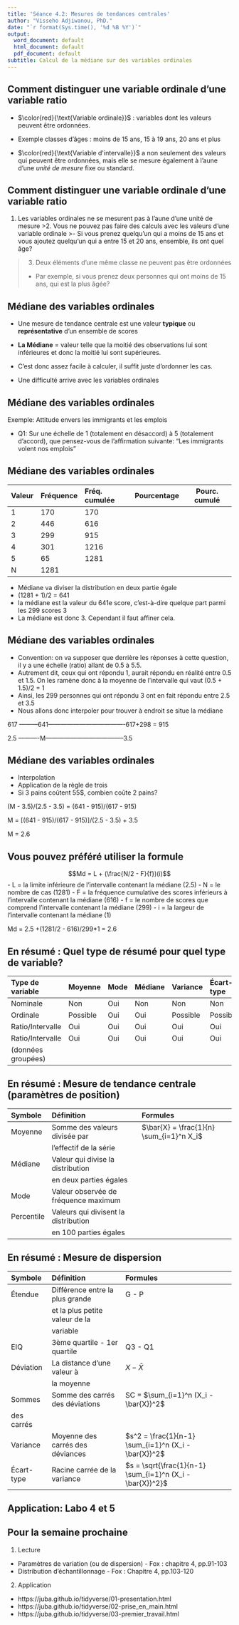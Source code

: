 ```yaml
---
title: 'Séance 4.2: Mesures de tendances centrales'
author: "Visseho Adjiwanou, PhD."
date: "`r format(Sys.time(), '%d %B %Y')`"
output:
  word_document: default
  html_document: default
  pdf_document: default
subtitle: Calcul de la médiane sur des variables ordinales
---
```


## Comment distinguer une variable ordinale d'une variable ratio

- $\color{red}{\text{Variable ordinale}}$ : variables dont les valeurs peuvent être ordonnées.

- Exemple classes d'âges : moins de 15 ans, 15 à 19 ans, 20 ans et plus

- $\color{red}{\text{Variable d'intervalle}}$ a non seulement des valeurs qui peuvent être ordonnées, mais elle se mesure également à l'aune d'une *unité de mesure* fixe ou standard.
 
## Comment distinguer une variable ordinale d'une variable ratio

1. Les variables ordinales ne se mesurent pas à l'aune d'une unité de mesure
>2. Vous ne pouvez pas faire des calculs avec les valeurs d'une variable ordinale
  >- Si vous prenez quelqu'un qui a moins de 15 ans et vous ajoutez quelqu'un qui a entre 15 et 20 ans, ensemble, ils ont quel âge?

>3. Deux éléments d'une même classe ne peuvent pas être ordonnées
  - Par exemple, si vous prenez deux personnes qui ont moins de 15 ans, qui est la plus âgée?

## Médiane des variables ordinales

- Une mesure de tendance centrale est une valeur **typique** ou **représentative** d'un ensemble de scores

- **La Médiane** = valeur telle que la moitié des observations lui sont inférieures et donc la moitié lui sont supérieures.

- C'est donc assez facile à calculer, il suffit juste d'ordonner les cas.

- Une difficulté arrive avec les variables ordinales

## Médiane des variables ordinales

Exemple: Attitude envers les immigrants et les emplois

- Q1: Sur une échelle de 1 (totalement en désaccord) à 5 (totalement d'accord), que pensez-vous de l'affirmation suivante: "Les immigrants volent nos emplois"


## Médiane des variables ordinales

Valeur Fréquence  Fréq. cumulée  Pourcentage    Pourc. cumulé
------ ---------- -------------- ------------ -----------------
1      170         170
2      446         616
3      299         915
4      301        1216
5       65        1281
N      1281     

- Médiane va diviser la distribution en deux partie égale
- (1281 + 1)/2 = 641
- la médiane est la valeur du 641e score, c'est-à-dire quelque part parmi les 299 scores 3
- La médiane est donc 3. Cependant il faut affiner cela.


## Médiane des variables ordinales

- Convention: on va supposer que derrière les réponses à cette question, il y a une échelle (ratio) allant de 0.5 à 5.5. 
- Autrement dit, ceux qui ont répondu 1, aurait répondu en réalité entre 0.5 et 1.5. On les ramène donc à la moyenne de l'intervalle qui vaut (0.5 + 1.5)/2 = 1 
- Ainsi, les 299 personnes qui ont répondu 3 ont en fait répondu entre 2.5 et 3.5
- Nous allons donc interpoler pour trouver à endroit se situe la médiane

617 ---------641-------------------------------------617+298 = 915

2.5 ----------M--------------------------------------3.5

## Médiane des variables ordinales

- Interpolation
- Application de la règle de trois
- Si 3 pains coûtent 55$, combien coûte 2 pains?


(M - 3.5)/(2.5 - 3.5) = (641 - 915)/(617 - 915)

M = [(641 - 915)/(617 - 915)]/(2.5 - 3.5) + 3.5

M = 2.6

## Vous pouvez préféré utiliser la formule

$$Md = L + (\frac{N/2 - F}{f})(i)$$
- L = la limite inférieure de l'intervalle contenant la médiane (2.5)
- N = le nombre de cas (1281)
- F = la fréquence cumulative des scores inférieurs à l'intervalle contenant la médiane (616)
- f = le nombre de scores que comprend l'intervalle contenant la médiane (299)
- i = la largeur de l'intervalle contenant la médiane (1)

Md = 2.5 +(1281/2 - 616)/299*1 = 2.6


## En résumé : Quel type de résumé pour quel type de variable?


Type de variable     Moyenne   Mode      Médiane     Variance    Écart-type   
-------------------- --------- --------- ----------- ----------- ------------ 
Nominale             Non       Oui       Non         Non         Non
Ordinale             Possible  Oui       Oui         Possible    Possible
Ratio/Intervalle     Oui       Oui       Oui         Oui         Oui
Ratio/Intervalle     Oui       Oui       Oui         Oui         Oui
(données groupées)


## En résumé : Mesure de tendance centrale (paramètres de position)

Symbole            Définition                           Formules
------------------ ------------------------------------ ------------------------
Moyenne            Somme des valeurs divisée par        $\bar{X} = \frac{1}{n} \sum_{i=1}^n X_i$
                   l'effectif de la série
Médiane            Valeur qui divise la distribution
                   en deux parties égales
Mode               Valeur observée de fréquence maximum                    
Percentile         Valeurs qui divisent la distribution
                   en 100 parties égales


## En résumé : Mesure de dispersion

Symbole       Définition                       Formules
------------- -------------------------------- -----------------------------------------
Étendue       Différence entre la plus grande  G - P
              et la plus petite valeur de la 
              variable
EIQ           3ème quartile - 1er quartile     Q3 - Q1
Déviation     La distance d'une valeur à       $X - \bar{X}$
              la moyenne
Sommes        Somme des carrés des déviations  SC = $\sum_{i=1}^n (X_i - \bar{X})^2$
des carrés
Variance      Moyenne des carrés des déviances $s^2 = \frac{1}{n-1} \sum_{i=1}^n (X_i - \bar{X})^2$
Écart-type    Racine carrée de la variance     $s = \sqrt{\frac{1}{n-1} \sum_{i=1}^n (X_i - \bar{X})^2}$     

## Application: Labo 4 et 5

  
## Pour la semaine prochaine

1. Lecture 
- Paramètres de variation (ou de dispersion) - Fox : chapitre 4, pp.91-103
- Distribution d’échantillonnage - Fox : Chapitre 4, pp.103-120

2. Application
- https://juba.github.io/tidyverse/01-presentation.html
- https://juba.github.io/tidyverse/02-prise_en_main.html
- https://juba.github.io/tidyverse/03-premier_travail.html







